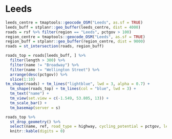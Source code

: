 # Leeds

```r
leeds_centre = tmaptools::geocode_OSM("Leeds", as.sf = TRUE)
leeds_buff = stplanr::geo_buffer(leeds_centre, dist = 4000)
roads = rsf %>% filter(region == "Leeds", pctgov > 100)
region_centre = tmaptools::geocode_OSM("Leeds", as.sf = TRUE)
region_buff = stplanr::geo_buffer(region_centre, dist = 9000)
roads = st_intersection(roads, region_buff)

roads_top = roads[leeds_buff, ] %>%
  filter(length > 300) %>%
  filter(name != "Broadway") %>%
  filter(name != "Wellington Street") %>% 
  arrange(desc(pctgov)) %>%
  slice(1:10)
tm_shape(roads) + tm_lines("lightblue", lwd = 3, alpha = 0.7) +
  tm_shape(roads_top) + tm_lines(col = "blue", lwd = 3) +
  tm_text("name") +
  tm_view(set.view = c(-1.549, 53.805, 13)) + 
  tm_scale_bar() +
  tm_basemap(server = s)

roads_top %>%
  st_drop_geometry() %>%
  select(name, ref, road_type = highway, cycling_potential = pctgov, length_m = length) %>%
  knitr::kable(digits = 0)
```